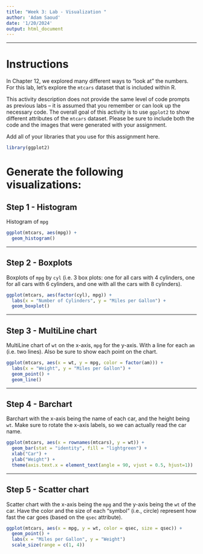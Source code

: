 ```yaml
---
title: "Week 3: Lab - Visualization "
author: 'Adam Saoud'
date: '1/20/2024'
output: html_document
---
```


---

# Instructions

In Chapter 12, we explored many different ways to “look at” the numbers. 
For this lab, let’s explore the `mtcars` dataset that is included within R.

This activity description does not provide the same level of code prompts as 
previous labs – it is assumed that you remember or can look up the necessary code. 
The overall goal of this activity is to use `ggplot2` to show different attributes 
of the `mtcars` dataset. Please be sure to include both the code and the images 
that were generated with your assignment.

Add all of your libraries that you use for this assignment here.
```r

library(ggplot2)

```

# Generate the following visualizations:

## Step 1 - Histogram

Histogram of `mpg`

```r

ggplot(mtcars, aes(mpg)) +
  geom_histogram()


```

---

## Step 2 - Boxplots

Boxplots of `mpg` by `cyl` (i.e. 3 box plots: one for all cars with 4 cylinders, 
one for all cars with 6 cylinders, and one with all the cars with 8 cylinders).

```r

ggplot(mtcars, aes(factor(cyl), mpg)) +
  labs(x = "Number of Cylinders", y = "Miles per Gallon") +
  geom_boxplot()

```

---

## Step 3 - MultiLine chart 

MultiLine chart of `wt` on the x-axis, `mpg` for the y-axis. 
With a line for each `am` (i.e. two lines). Also be sure to show each point on the chart.

```r

ggplot(mtcars, aes(x = wt, y = mpg, color = factor(am))) + 
  labs(x = "Weight", y = "Miles per Gallon") +
  geom_point() + 
  geom_line()

```

---

## Step 4 - Barchart

Barchart with the x-axis being the name of each car, and the height being `wt`.
Make sure to rotate the x-axis labels, so we can actually read the car name.

```r

ggplot(mtcars, aes(x = rownames(mtcars), y = wt)) +
  geom_bar(stat = "identity", fill = "lightgreen") +
  xlab("Car") +
  ylab("Weight") +
  theme(axis.text.x = element_text(angle = 90, vjust = 0.5, hjust=1))

```

---

## Step 5 - Scatter chart
Scatter chart with the x-axis being the `mpg` and the y-axis being the `wt` of the car. 
Have the color and the size of each “symbol” (i.e., circle) represent how fast 
the car goes (based on the `qsec` attribute).

```r

ggplot(mtcars, aes(x = mpg, y = wt, color = qsec, size = qsec)) +
  geom_point() +
  labs(x = "Miles per Gallon", y = "Weight")
  scale_size(range = c(1, 4))

```